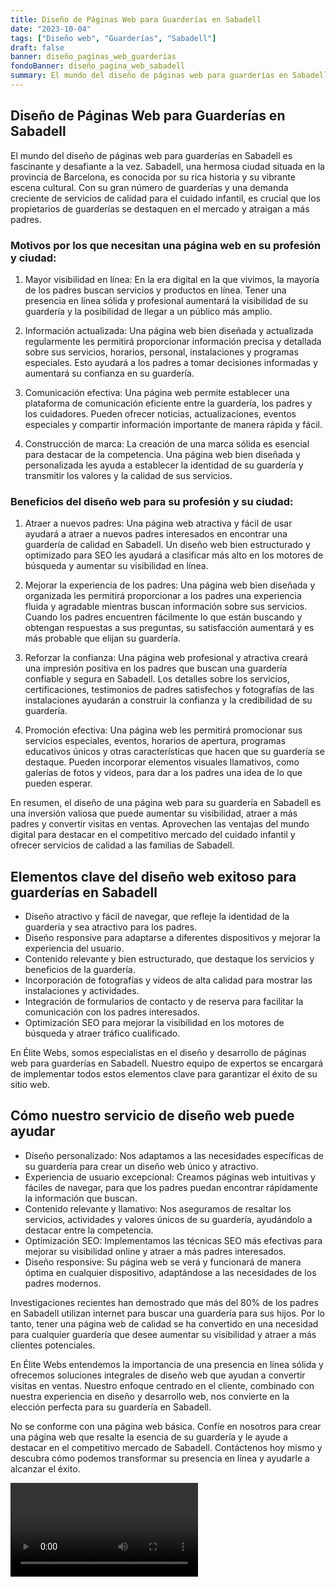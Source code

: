 ```yaml
---
title: Diseño de Páginas Web para Guarderías en Sabadell
date: "2023-10-04"
tags: ["Diseño web", "Guarderías", "Sabadell"]
draft: false
banner: diseño_paginas_web_guarderías
fondoBanner: diseño_pagina_web_sabadell
summary: El mundo del diseño de páginas web para guarderías en Sabadell es fascinante y desafiante a la vez. Sabadell, una hermosa ciudad situada en la provincia de Barcelona, ​​es conocida por su rica historia y su vibrante escena cultural. Con su gran número de guarderías y una demanda creciente de servicios de calidad para el cuidado infantil, es crucial que los propietarios de guarderías se destaquen en el mercado y atraigan a más padres.
---
```



## Diseño de Páginas Web para Guarderías en Sabadell

El mundo del diseño de páginas web para guarderías en Sabadell es fascinante y desafiante a la vez. Sabadell, una hermosa ciudad situada en la provincia de Barcelona, ​​es conocida por su rica historia y su vibrante escena cultural. Con su gran número de guarderías y una demanda creciente de servicios de calidad para el cuidado infantil, es crucial que los propietarios de guarderías se destaquen en el mercado y atraigan a más padres.

### Motivos por los que necesitan una página web en su profesión y ciudad:

1. Mayor visibilidad en línea: En la era digital en la que vivimos, la mayoría de los padres buscan servicios y productos en línea. Tener una presencia en línea sólida y profesional aumentará la visibilidad de su guardería y la posibilidad de llegar a un público más amplio.

2. Información actualizada: Una página web bien diseñada y actualizada regularmente les permitirá proporcionar información precisa y detallada sobre sus servicios, horarios, personal, instalaciones y programas especiales. Esto ayudará a los padres a tomar decisiones informadas y aumentará su confianza en su guardería.

3. Comunicación efectiva: Una página web permite establecer una plataforma de comunicación eficiente entre la guardería, los padres y los cuidadores. Pueden ofrecer noticias, actualizaciones, eventos especiales y compartir información importante de manera rápida y fácil.

4. Construcción de marca: La creación de una marca sólida es esencial para destacar de la competencia. Una página web bien diseñada y personalizada les ayuda a establecer la identidad de su guardería y transmitir los valores y la calidad de sus servicios.

### Beneficios del diseño web para su profesión y su ciudad:

1. Atraer a nuevos padres: Una página web atractiva y fácil de usar ayudará a atraer a nuevos padres interesados ​​en encontrar una guardería de calidad en Sabadell. Un diseño web bien estructurado y optimizado para SEO les ayudará a clasificar más alto en los motores de búsqueda y aumentar su visibilidad en línea.

2. Mejorar la experiencia de los padres: Una página web bien diseñada y organizada les permitirá proporcionar a los padres una experiencia fluida y agradable mientras buscan información sobre sus servicios. Cuando los padres encuentren fácilmente lo que están buscando y obtengan respuestas a sus preguntas, su satisfacción aumentará y es más probable que elijan su guardería.

3. Reforzar la confianza: Una página web profesional y atractiva creará una impresión positiva en los padres que buscan una guardería confiable y segura en Sabadell. Los detalles sobre los servicios, certificaciones, testimonios de padres satisfechos y fotografías de las instalaciones ayudarán a construir la confianza y la credibilidad de su guardería.

4. Promoción efectiva: Una página web les permitirá promocionar sus servicios especiales, eventos, horarios de apertura, programas educativos únicos y otras características que hacen que su guardería se destaque. Pueden incorporar elementos visuales llamativos, como galerías de fotos y videos, para dar a los padres una idea de lo que pueden esperar.

En resumen, el diseño de una página web para su guardería en Sabadell es una inversión valiosa que puede aumentar su visibilidad, atraer a más padres y convertir visitas en ventas. Aprovechen las ventajas del mundo digital para destacar en el competitivo mercado del cuidado infantil y ofrecer servicios de calidad a las familias de Sabadell.

<GifSeo />

<Cta />

## Elementos clave del diseño web exitoso para guarderías en Sabadell

- Diseño atractivo y fácil de navegar, que refleje la identidad de la guardería y sea atractivo para los padres.
- Diseño responsive para adaptarse a diferentes dispositivos y mejorar la experiencia del usuario.
- Contenido relevante y bien estructurado, que destaque los servicios y beneficios de la guardería.
- Incorporación de fotografías y videos de alta calidad para mostrar las instalaciones y actividades.
- Integración de formularios de contacto y de reserva para facilitar la comunicación con los padres interesados.
- Optimización SEO para mejorar la visibilidad en los motores de búsqueda y atraer tráfico cualificado.

En Élite Webs, somos especialistas en el diseño y desarrollo de páginas web para guarderías en Sabadell. Nuestro equipo de expertos se encargará de implementar todos estos elementos clave para garantizar el éxito de su sitio web.

## Cómo nuestro servicio de diseño web puede ayudar

- Diseño personalizado: Nos adaptamos a las necesidades específicas de su guardería para crear un diseño web único y atractivo.
- Experiencia de usuario excepcional: Creamos páginas web intuitivas y fáciles de navegar, para que los padres puedan encontrar rápidamente la información que buscan.
- Contenido relevante y llamativo: Nos aseguramos de resaltar los servicios, actividades y valores únicos de su guardería, ayudándolo a destacar entre la competencia.
- Optimización SEO: Implementamos las técnicas SEO más efectivas para mejorar su visibilidad online y atraer a más padres interesados.
- Diseño responsive: Su página web se verá y funcionará de manera óptima en cualquier dispositivo, adaptándose a las necesidades de los padres modernos.

Investigaciones recientes han demostrado que más del 80% de los padres en Sabadell utilizan internet para buscar una guardería para sus hijos. Por lo tanto, tener una página web de calidad se ha convertido en una necesidad para cualquier guardería que desee aumentar su visibilidad y atraer a más clientes potenciales.

En Élite Webs entendemos la importancia de una presencia en línea sólida y ofrecemos soluciones integrales de diseño web que ayudan a convertir visitas en ventas. Nuestro enfoque centrado en el cliente, combinado con nuestra experiencia en diseño y desarrollo web, nos convierte en la elección perfecta para su guardería en Sabadell.

No se conforme con una página web básica. Confíe en nosotros para crear una página web que resalte la esencia de su guardería y le ayude a destacar en el competitivo mercado de Sabadell. Contáctenos hoy mismo y descubra cómo podemos transformar su presencia en línea y ayudarle a alcanzar el éxito.

<Video />

<CtaBot job="Guarderías" city="Sabadell" />

<Gmaps query="Sabadell+españa+maps" />
